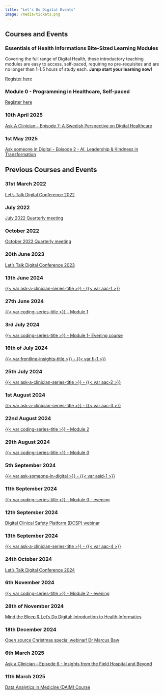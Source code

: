 ```yaml
---
title: "Let's Do Digital Events"
image: /media/tickets.png
---
```


::: {.panel-tabset}

## Courses and Events

### Essentials of Health Informations Bite-Sized Learning Modules

Covering the full range of Digital Health, these introductory teaching modules are easy to access, self-paced, requiring no pre-requisites and are no longer than 1-1.5 hours of study each. **Jump start your learning now!**

[Register here](https://letsdodigital.thinkific.com/collections)

### Module 0 - Programming in Healthcare, Self-paced

[Register here](https://letsdodigital.thinkific.com/courses/module-0-programming-in-healthcare)

### 10th April 2025

[Ask A Clinician - Episode 7: A Swedish Perspective on Digital Healthcare](ask-a-clinician/7.qmd)

### 1st May 2025

[Ask someone in Digital - Episode 2 - AI, Leadership & Kindness in Transformation](ask-someone-in-digital/2.qmd)

## Previous Courses and Events

### 31st March 2022

[Let's Talk Digital Conference 2022](/conferences/2022/index.qmd)

### July 2022

[July 2022 Quarterly meeting](https://www.youtube.com/watch?v=x6-jPJxEqp8&list=PLv5yR6DkBB8rWE4m482wj5rqMK2k9NtyH)

### October 2022

[October 2022 Quarterly meeting](https://www.youtube.com/watch?v=Ke-UhqCRRlU&list=PLv5yR6DkBB8rWE4m482wj5rqMK2k9NtyH)

### 20th June 2023

[Let's Talk Digital Conference 2023](/conferences/2023/index.qmd)

### 13th June 2024

[{{< var ask-a-clinician-series-title >}} - {{< var aac-1 >}}](ask-a-clinician/1.qmd)

### 27th June 2024

[{{< var coding-series-title >}} - Module 1](programming-in-healthcare/module-1-27-06-2024.qmd)

### 3rd July 2024

[{{< var coding-series-title >}} - Module 1- Evening course](programming-in-healthcare/module-1-03-07-2024.qmd)

### 16th of July 2024

[{{< var frontline-insights-title >}} - {{< var fi-1 >}}](frontline-insights/1.qmd)

### 25th July 2024

[{{< var ask-a-clinician-series-title >}} - {{< var aac-2 >}}](ask-a-clinician/2.qmd)

### 1st August 2024

[{{< var ask-a-clinician-series-title >}} - {{< var aac-3 >}}](ask-a-clinician/3.qmd)

### 22nd August 2024

[{{< var coding-series-title >}} - Module 2](programming-in-healthcare/module-2-22-08-24.qmd)

### 29th August 2024

[{{< var coding-series-title >}} - Module 0](programming-in-healthcare/module-0-29-08-24.qmd)

### 5th September 2024

[{{< var ask-someone-in-digital >}} - {{< var asid-1 >}}](ask-someone-in-digital/1.qmd)

### 11th September 2024

[{{< var coding-series-title >}} - Module 0 - evening](programming-in-healthcare/module-0-11-09-24.qmd)

### 12th September 2024

[Digital Clinical Safety Platform (DCSP) webinar](dcsa/1.qmd)

### 13th September 2024

[{{< var ask-a-clinician-series-title >}} - {{< var aac-4 >}}](ask-a-clinician/4.qmd)

### 24th October 2024

[Let's Talk Digital Conference 2024](/conferences/2024/index.qmd)

### 6th November 2024

[{{< var coding-series-title >}} - Module 2 - evening](programming-in-healthcare/module-2-06-10-24.qmd)

### 28th of November 2024

[Mind the Bleep & Let's Do Digital: Introduction to Health Informatics](https://youtu.be/4-zSptSep2k)

### 18th December 2024

[Open source Christmas special webinar! Dr Marcus Baw](https://youtube.com/live/UwVBfJrRSss)

### 6th March 2025

[Ask a Clinician - Episode 6 - Insights from the Field Hospital and Beyond](ask-a-clinician/6.qmd)

### 11th March 2025

[Data Analytics in Medicine (DAIM) Course](daim/1.qmd)
:::
